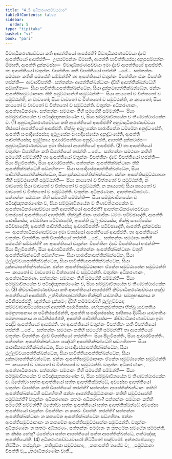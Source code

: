 ```yaml
---
title: "4.5 අධිකරණපච්චයවාර"
tableOfContents: false
sidebar:
  order: 5
type: "tipitaka"
basket: "vi"
book: "pari"
---
```



<DynamicBreadcrumb />

<Division number="288" book="pari">

<Paragraph number="1224" book="pari">
විවාදාධිකරණපච්චයා කති ආපත්තියෝ ආපජ්ජති? විවාදාධිකරණපච්චයා ද්වේ ආපත්තියෝ ආපජ්ජති—  උපසම්පන්නං ඕමසති, ආපත්ති පාචිත්තියස්ස; අනුපසම්පන්නං ඕමසති, ආපත්ති දුක්කටස්ස—  විවාදාධිකරණපච්චයා ඉමා ද්වේ ආපත්තියෝ ආපජ්ජති.
</Paragraph>

<Paragraph number="1225" book="pari">
තා ආපත්තියෝ චතුන්නං විපත්තීනං කති විපත්තියෝ භජන්ති …පේ…  සත්තන්නං සමථානං කතිහි සමථේහි සම්මන්ති? තා ආපත්තියෝ චතුන්නං විපත්තීනං ඒකං විපත්තිං භජන්ති—  ආචාරවිපත්තිං. සත්තන්නං ආපත්තික්ඛන්ධානං ද්වීහි ආපත්තික්ඛන්ධේහි සඞ්ගහිතා—  සියා පාචිත්තියාපත්තික්ඛන්ධේන, සියා දුක්කටාපත්තික්ඛන්ධේන. ඡන්නං ආපත්තිසමුට්ඨානානං තීහි සමුට්ඨානේහි සමුට්ඨන්ති—  සියා කායතෝ ච චිත්තතෝ ච සමුට්ඨන්ති, න වාචතෝ; සියා වාචතෝ ච චිත්තතෝ ච සමුට්ඨන්ති, න කායතෝ; සියා කායතෝ ච වාචතෝ ච චිත්තතෝ ච සමුට්ඨන්ති. චතුන්නං අධිකරණානං, ආපත්තාධිකරණං. සත්තන්නං සමථානං තීහි සමථේහි සම්මන්ති—  සියා සම්මුඛාවිනයේන ච පටිඤ්ඤාතකරණේන ච, සියා සම්මුඛාවිනයේන ච තිණවත්ථාරකේන ච. (1)
</Paragraph>

</Division>
<Division number="289" book="pari">

<Paragraph number="1226" book="pari">
අනුවාදාධිකරණපච්චයා කති ආපත්තියෝ ආපජ්ජති? අනුවාදාධිකරණපච්චයා තිස්සෝ ආපත්තියෝ ආපජ්ජති. භික්ඛුං අමූලකේන පාරාජිකේන ධම්මේන අනුද්ධංසේති, ආපත්ති සංඝාදිසේසස්ස; අමූලකේන සංඝාදිසේසේන අනුද්ධංසේති, ආපත්ති පාචිත්තියස්ස; අමූලිකාය ආචාරවිපත්තියා අනුද්ධංසේති, ආපත්ති දුක්කටස්ස—  අනුවාදාධිකරණපච්චයා ඉමා තිස්සෝ ආපත්තියෝ ආපජ්ජති. (2)
</Paragraph>

<Paragraph number="1227" book="pari">
තා ආපත්තියෝ චතුන්නං විපත්තීනං කති විපත්තියෝ භජන්ති …පේ…  සත්තන්නං සමථානං කතිහි සමථේහි සම්මන්ති? තා ආපත්තියෝ චතුන්නං විපත්තීනං ද්වේ විපත්තියෝ භජන්ති—  සියා සීලවිපත්තිං, සියා ආචාරවිපත්තිං. සත්තන්නං ආපත්තික්ඛන්ධානං තීහි ආපත්තික්ඛන්ධේහි සඞ්ගහිතා—  සියා සංඝාදිසේසාපත්තික්ඛන්ධේන, සියා පාචිත්තියාපත්තික්ඛන්ධේන, සියා දුක්කටාපත්තික්ඛන්ධේන. ඡන්නං ආපත්තිසමුට්ඨානානං තීහි සමුට්ඨානේහි සමුට්ඨන්ති—  සියා කායතෝ ච චිත්තතෝ ච සමුට්ඨන්ති, න වාචතෝ; සියා වාචතෝ ච චිත්තතෝ ච සමුට්ඨන්ති, න කායතෝ; සියා කායතෝ ච වාචතෝ ච චිත්තතෝ ච සමුට්ඨන්ති. චතුන්නං අධිකරණානං, ආපත්තාධිකරණං. සත්තන්නං සමථානං තීහි සමථේහි සම්මන්ති—  සියා සම්මුඛාවිනයේන ච පටිඤ්ඤාතකරණේන ච, සියා සම්මුඛාවිනයේන ච තිණවත්ථාරකේන ච.
</Paragraph>

</Division>
<Division number="290" book="pari">

<Paragraph number="1228" book="pari">
ආපත්තාධිකරණපච්චයා කති ආපත්තියෝ ආපජ්ජති? ආපත්තාධිකරණපච්චයා චතස්සෝ ආපත්තියෝ ආපජ්ජති. භික්ඛුනී ජානං පාරාජිකං ධම්මං පටිච්ඡාදේති, ආපත්ති පාරාජිකස්ස; වේමතිකා පටිච්ඡාදේති, ආපත්ති ථුල්ලච්චයස්ස; භික්ඛු සංඝාදිසේසං පටිච්ඡාදේති; ආපත්ති පාචිත්තියස්ස; ආචාරවිපත්තිං පටිච්ඡාදේති, ආපත්ති දුක්කටස්ස—  ආපත්තාධිකරණපච්චයා ඉමා චතස්සෝ ආපත්තියෝ ආපජ්ජති.
</Paragraph>

<Paragraph number="1229" book="pari">
තා ආපත්තියෝ චතුන්නං විපත්තීනං කති විපත්තියෝ භජන්ති …පේ…  සත්තන්නං සමථානං කතිහි සමථේහි සම්මන්ති? තා ආපත්තියෝ චතුන්නං විපත්තීනං ද්වේ විපත්තියෝ භජන්ති—  සියා සීලවිපත්තිං, සියා ආචාරවිපත්තිං. සත්තන්නං ආපත්තික්ඛන්ධානං චතූහි ආපත්තික්ඛන්ධේහි සඞ්ගහිතා—  සියා පාරාජිකාපත්තික්ඛන්ධේන, සියා ථුල්ලච්චයාපත්තික්ඛන්ධේන, සියා පාචිත්තියාපත්තික්ඛන්ධේන, සියා දුක්කටාපත්තික්ඛන්ධේන. ඡන්නං ආපත්තිසමුට්ඨානානං ඒකේන සමුට්ඨානේන සමුට්ඨන්ති—  කායතෝ ච වාචතෝ ච චිත්තතෝ ච සමුට්ඨන්ති. චතුන්නං අධිකරණානං, ආපත්තාධිකරණං. සත්තන්නං සමථානං තීහි සමථේහි සම්මන්ති—  සියා සම්මුඛාවිනයේන ච පටිඤ්ඤාතකරණේන ච, සියා සම්මුඛාවිනයේන ච තිණවත්ථාරකේන ච. (3)
</Paragraph>

</Division>
<Division number="291" book="pari">

<Paragraph number="1230" book="pari">
කිච්චාධිකරණපච්චයා කති ආපත්තියෝ ආපජ්ජති? කිච්චාධිකරණපච්චයා පඤ්ච ආපත්තියෝ ආපජ්ජති. උක්ඛිත්තානුවත්තිකා භික්ඛුනී යාවතතියං සමනුභාසනාය න පටිනිස්සජ්ජති, ඤත්තියා දුක්කටං; ද්වීහි කම්මවාචාහි ථුල්ලච්චයා; කම්මවාචාපරියෝසානේ ආපත්ති පාරාජිකස්ස. භේදකානුවත්තකා භික්ඛූ යාවතතියං සමනුභාසනාය න පටිනිස්සජ්ජන්ති, ආපත්ති සංඝාදිසේසස්ස; පාපිකාය දිට්ඨියා යාවතතියං සමනුභාසනාය න පටිනිස්සජ්ජති, ආපත්ති පාචිත්තියස්ස—  කිච්චාධිකරණපච්චයා ඉමා පඤ්ච ආපත්තියෝ ආපජ්ජති.
</Paragraph>

<Paragraph number="1231" book="pari">
තා ආපත්තියෝ චතුන්නං විපත්තීනං කති විපත්තියෝ භජන්ති …පේ…  සත්තන්නං සමථානං කතිහි සමථේහි සම්මන්ති? තා ආපත්තියෝ චතුන්නං විපත්තීනං ද්වේ විපත්තියෝ භජන්ති—  සියා සීලවිපත්තිං, සියා ආචාරවිපත්තිං. සත්තන්නං ආපත්තික්ඛන්ධානං පඤ්චහි ආපත්තික්ඛන්ධේහි සඞ්ගහිතා—  සියා පාරාජිකාපත්තික්ඛන්ධේන, සියා සංඝාදිසේසාපත්තික්ඛන්ධේන, සියා ථුල්ලච්චයාපත්තික්ඛන්ධේන, සියා පාචිත්තියාපත්තික්ඛන්ධේන, සියා දුක්කටාපත්තික්ඛන්ධේන. ඡන්නං ආපත්තිසමුට්ඨානානං ඒකේන සමුට්ඨානේන සමුට්ඨන්ති—  කායතෝ ච වාචතෝ ච චිත්තතෝ ච සමුට්ඨන්ති. චතුන්නං අධිකරණානං, ආපත්තාධිකරණං. සත්තන්නං සමථානං තීහි සමථේහි සම්මන්ති—  සියා සම්මුඛාවිනයේන ච පටිඤ්ඤාතකරණේන ච, සියා සම්මුඛාවිනයේන ච තිණවත්ථාරකේන ච.
</Paragraph>

<Paragraph number="1232" book="pari">
ඨපේත්වා සත්ත ආපත්තියෝ සත්ත ආපත්තික්ඛන්ධේ, අවසේසා ආපත්තියෝ චතුන්නං විපත්තීනං කති විපත්තියෝ භජන්ති? සත්තන්නං ආපත්තික්ඛන්ධානං කතිහි ආපත්තික්ඛන්ධේහි සඞ්ගහිතා? ඡන්නං ආපත්තිසමුට්ඨානානං කතිහි සමුට්ඨානේහි සමුට්ඨන්ති? චතුන්නං අධිකරණානං කතමං අධිකරණං? සත්තන්නං සමථානං කතිහි සමථේහි සම්මන්ති? ඨපේත්වා සත්ත ආපත්තියෝ සත්ත ආපත්තික්ඛන්ධේ අවසේසා ආපත්තියෝ චතුන්නං විපත්තීනං න කතමං විපත්තිං භජන්ති? සත්තන්නං ආපත්තික්ඛන්ධානං න කතමේන ආපත්තික්ඛන්ධේන සඞ්ගහිතා. ඡන්නං ආපත්තිසමුට්ඨානානං න කතමේන ආපත්තිසමුට්ඨානේන සමුට්ඨන්ති. චතුන්නං අධිකරණානං න කතමං අධිකරණං. සත්තන්නං සමථානං න කතමේන සමථේන සම්මන්ති. තං කිස්ස හේතු? ඨපේත්වා සත්ත ආපත්තියෝ සත්ත ආපත්තික්ඛන්ධේ, නත්ථඤ්ඤා ආපත්තියෝති. (4)

</Paragraph>
</Division>

<Paragraph number="1233" type="center" book="pari">
අධිකරණපච්චයවාරෝ නිට්ඨිතෝ පඤ්චමෝ.



</Paragraph>

<Paragraph number="1234" type="center" book="pari">
අන්තරපේය්‍යාලං නිට්ඨිතං.



</Paragraph>

<Paragraph number="1235" type="center" book="pari">
තස්සුද්දානං


</Paragraph>

<Paragraph number="1236" type="verses" book="pari">
_කතිපුච්ඡා සමුට්ඨානා,_  
_කතාපත්ති තථේව ච;_  
_සමුට්ඨානා විපත්ති ච,_  
_තථාධිකරණේන චාති._
</Paragraph>